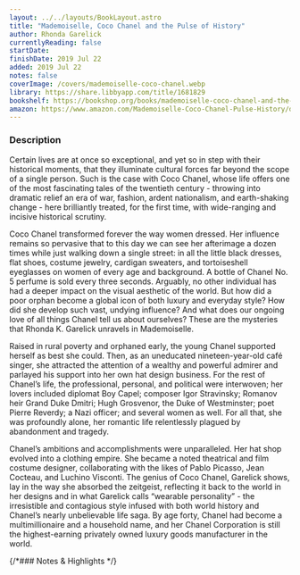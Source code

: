```yaml
---
layout: ../../layouts/BookLayout.astro
title: "Mademoiselle, Coco Chanel and the Pulse of History"
author: Rhonda Garelick
currentlyReading: false
startDate: 
finishDate: 2019 Jul 22
added: 2019 Jul 22
notes: false
coverImage: /covers/mademoiselle-coco-chanel.webp
library: https://share.libbyapp.com/title/1681829
bookshelf: https://bookshop.org/books/mademoiselle-coco-chanel-and-the-pulse-of-history-257bb955-84d9-43d0-9f9b-3d20fc5b2c6c/9780812981858
amazon: https://www.amazon.com/Mademoiselle-Coco-Chanel-Pulse-History/dp/0812981855
---
```


<ReadingTime
  startDate  = {frontmatter.startDate}
  finishDate = {frontmatter.finishDate}
/>

### Description
Certain lives are at once so exceptional, and yet so in step with their historical moments, that they illuminate cultural forces far beyond the scope of a single person. Such is the case with Coco Chanel, whose life offers one of the most fascinating tales of the twentieth century - throwing into dramatic relief an era of war, fashion, ardent nationalism, and earth-shaking change - here brilliantly treated, for the first time, with wide-ranging and incisive historical scrutiny.

Coco Chanel transformed forever the way women dressed. Her influence remains so pervasive that to this day we can see her afterimage a dozen times while just walking down a single street: in all the little black dresses, flat shoes, costume jewelry, cardigan sweaters, and tortoiseshell eyeglasses on women of every age and background. A bottle of Chanel No. 5 perfume is sold every three seconds. Arguably, no other individual has had a deeper impact on the visual aesthetic of the world. But how did a poor orphan become a global icon of both luxury and everyday style? How did she develop such vast, undying influence? And what does our ongoing love of all things Chanel tell us about ourselves? These are the mysteries that Rhonda K. Garelick unravels in Mademoiselle.

Raised in rural poverty and orphaned early, the young Chanel supported herself as best she could. Then, as an uneducated nineteen-year-old café singer, she attracted the attention of a wealthy and powerful admirer and parlayed his support into her own hat design business. For the rest of Chanel’s life, the professional, personal, and political were interwoven; her lovers included diplomat Boy Capel; composer Igor Stravinsky; Romanov heir Grand Duke Dmitri; Hugh Grosvenor, the Duke of Westminster; poet Pierre Reverdy; a Nazi officer; and several women as well. For all that, she was profoundly alone, her romantic life relentlessly plagued by abandonment and tragedy.

Chanel’s ambitions and accomplishments were unparalleled. Her hat shop evolved into a clothing empire. She became a noted theatrical and film costume designer, collaborating with the likes of Pablo Picasso, Jean Cocteau, and Luchino Visconti. The genius of Coco Chanel, Garelick shows, lay in the way she absorbed the zeitgeist, reflecting it back to the world in her designs and in what Garelick calls “wearable personality” - the irresistible and contagious style infused with both world history and Chanel’s nearly unbelievable life saga. By age forty, Chanel had become a multimillionaire and a household name, and her Chanel Corporation is still the highest-earning privately owned luxury goods manufacturer in the world.

{/*### Notes & Highlights */}

<BuyBook
  library   = {frontmatter.library}
  bookshelf = {frontmatter.bookshelf}
  amazon    = {frontmatter.amazon}
/>
